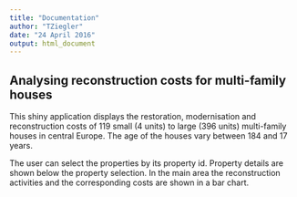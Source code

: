 ```yaml
---
title: "Documentation"
author: "TZiegler"
date: "24 April 2016"
output: html_document
---
```


## Analysing reconstruction costs for multi-family houses

This shiny application displays the restoration, modernisation and reconstruction costs of 119 small (4 units) to large (396 units) multi-family houses in central Europe. The age of the houses vary between 184 and 17 years.

The user can select the properties by its property id. Property details are shown below the property selection. In the main area the reconstruction activities and the corresponding costs are shown in a bar chart.